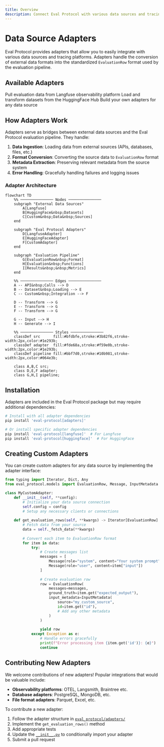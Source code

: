 ```yaml
---
title: Overview
description: Connect Eval Protocol with various data sources and tracing platforms
---
```


# Data Source Adapters

Eval Protocol provides adapters that allow you to easily integrate with various data sources and tracing platforms. Adapters handle the conversion of external data formats into the standardized `EvaluationRow` format used by the evaluation pipeline.

## Available Adapters

<CardGroup cols={2}>
  <Card
    title="Langfuse"
    href="/integrations/langfuse-adapter"
  >
    Pull evaluation data from Langfuse observability platform
  </Card>
  <Card
    title="HuggingFace Datasets"
    href="/integrations/huggingface-adapter"
  >
    Load and transform datasets from the HuggingFace Hub
  </Card>
  <Card
    title="Custom Adapters"
    href="#creating-custom-adapters"
  >
    Build your own adapters for any data source
  </Card>
</CardGroup>

## How Adapters Work

Adapters serve as bridges between external data sources and the Eval Protocol evaluation pipeline. They handle:

1. **Data Ingestion**: Loading data from external sources (APIs, databases, files, etc.)
2. **Format Conversion**: Converting the source data to `EvaluationRow` format
3. **Metadata Extraction**: Preserving relevant metadata from the source system
4. **Error Handling**: Gracefully handling failures and logging issues

### Adapter Architecture

```mermaid
flowchart TD
    %% ─────────────── Nodes ───────────────
    subgraph "External Data Sources"
        A[Langfuse] 
        B[HuggingFace&nbsp;Datasets]
        C[Custom&nbsp;Data&nbsp;Sources]
    end

    subgraph "Eval Protocol Adapters"
        D[LangfuseAdapter]
        E[HuggingFaceAdapter]
        F[CustomAdapter]
    end

    subgraph "Evaluation Pipeline"
        G[EvaluationRow&nbsp;Format]
        H[Evaluation&nbsp;Functions]
        I[Results&nbsp;&nbsp;Metrics]
    end

    %% ─────────────── Edges ───────────────
    A -- API&nbsp;Calls --> D
    B -- Dataset&nbsp;Loading --> E
    C -- Custom&nbsp;Integration --> F

    D -- Transform --> G
    E -- Transform --> G
    F -- Transform --> G

    G -- Input --> H
    H -- Generate --> I

    %% ─────────────── Styles ───────────────
    classDef src      fill:#bfdbfe,stroke:#3b82f6,stroke-width:2px,color:#1e293b;
    classDef adapter  fill:#fde68a,stroke:#f59e0b,stroke-width:2px,color:#1e293b;
    classDef pipeline fill:#bbf7d0,stroke:#10b981,stroke-width:2px,color:#064e3b;

    class A,B,C src;
    class D,E,F adapter;
    class G,H,I pipeline;
```

## Installation

Adapters are included in the Eval Protocol package but may require additional dependencies:

```bash
# Install with all adapter dependencies
pip install 'eval-protocol[adapters]'

# Or install specific adapter dependencies
pip install 'eval-protocol[langfuse]'  # For Langfuse
pip install 'eval-protocol[huggingface]'  # For HuggingFace
```

## Creating Custom Adapters

You can create custom adapters for any data source by implementing the adapter interface:

```python
from typing import Iterator, Dict, Any
from eval_protocol.models import EvaluationRow, Message, InputMetadata

class MyCustomAdapter:
    def __init__(self, **config):
        # Initialize your data source connection
        self.config = config
        # Setup any necessary clients or connections
        
    def get_evaluation_rows(self, **kwargs) -> Iterator[EvaluationRow]:
        # Fetch data from your source
        data = self._fetch_data(**kwargs)
        
        # Convert each item to EvaluationRow format
        for item in data:
            try:
                # Create messages list
                messages = [
                    Message(role="system", content="Your system prompt"),
                    Message(role="user", content=item["input"])
                ]
                
                # Create evaluation row
                row = EvaluationRow(
                    messages=messages,
                    ground_truth=item.get("expected_output"),
                    input_metadata=InputMetadata(
                        source="my_custom_source",
                        id=item.get("id"),
                        # Add any other metadata
                    )
                )
                
                yield row
            except Exception as e:
                # Handle errors gracefully
                print(f"Error processing item {item.get('id')}: {e}")
                continue
```

## Contributing New Adapters

We welcome contributions of new adapters! Popular integrations that would be valuable include:

- **Observability platforms**: OTEL, Langsmith, Braintree etc.
- **Database adapters**: PostgreSQL, MongoDB, etc.
- **File format adapters**: Parquet, Excel, etc.

To contribute a new adapter:

1. Follow the adapter structure in [`eval_protocol/adapters/`](https://github.com/eval-protocol/python-sdk/tree/main/eval_protocol/adapters)
2. Implement the `get_evaluation_rows()` method
3. Add appropriate tests
4. Update the [`__init__.py`](https://github.com/eval-protocol/python-sdk/blob/main/eval_protocol/adapters/__init__.py) to conditionally import your adapter
5. Submit a pull request